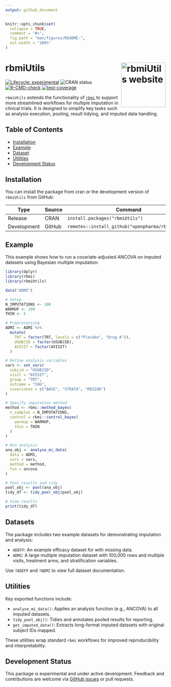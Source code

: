 ```yaml
---
output: github_document
---
```


<!-- README.md is generated from README.Rmd. Please edit that file -->

```r
knitr::opts_chunk$set(
  collapse = TRUE,
  comment = "#>",
  fig.path = "man/figures/README-",
  out.width = "100%"
)
```

# rbmiUtils <a href="https://openpharma.github.io/rbmiUtils/"> <img src="man/figures/rbmiUtils.png" align="right" width="140px" alt="rbmiUtils website" /> </a>



<!-- badges: start -->

[![Lifecycle: experimental](https://img.shields.io/badge/lifecycle-experimental-orange.svg)](https://lifecycle.r-lib.org/articles/stages.html#experimental)
![CRAN status](https://www.r-pkg.org/badges/version/rbmiUtils)
[![R-CMD-check](https://github.com/openpharma/rbmiUtils/actions/workflows/R-CMD-check.yaml/badge.svg)](https://github.com/openpharma/rbmiUtils/actions/workflows/R-CMD-check.yaml)
[![test-coverage](https://github.com/openpharma/rbmiUtils/actions/workflows/test-coverage.yaml/badge.svg)](https://github.com/openpharma/rbmiUtils/actions/workflows/test-coverage.yaml)
<!-- badges: end -->

`rbmiUtils` extends the functionality of [`rbmi`](https://github.com/insightsengineering/rbmi) to support more streamlined workflows for multiple imputation in clinical trials. It is designed to simplify key tasks such as analysis execution, pooling, result tidying, and imputed data handling.


## Table of Contents

* [Installation](#installation)
* [Example](#example)
* [Dataset](#dataset)
* [Utilities](#utilities)
* [Development Status](#development-status)

## Installation

You can install the package from cran or the development version of `rbmiUtils` from GitHub:


Type | Source | Command
---|---|---
Release | CRAN | `install.packages("rbmiUtils")`
Development | GitHub | `remotes::install_github("openpharma/rbmiUtils")`


## Example

This example shows how to run a covariate-adjusted ANCOVA on imputed datasets using Bayesian multiple imputation:

```r
library(dplyr)
library(rbmi)
library(rbmiUtils)

data("ADMI")

# Setup
N_IMPUTATIONS <- 100
WARMUP <- 200
THIN <- 5

# Preprocessing
ADMI <- ADMI %>%
  mutate(
    TRT = factor(TRT, levels = c("Placebo", "Drug A")),
    USUBJID = factor(USUBJID),
    AVISIT = factor(AVISIT)
  )

# Define analysis variables
vars <- set_vars(
  subjid = "USUBJID",
  visit = "AVISIT",
  group = "TRT",
  outcome = "CHG",
  covariates = c("BASE", "STRATA", "REGION")
)

# Specify imputation method
method <- rbmi::method_bayes(
  n_samples = N_IMPUTATIONS,
  control = rbmi::control_bayes(
    warmup = WARMUP,
    thin = THIN
  )
)

# Run analysis
ana_obj <- analyse_mi_data(
  data = ADMI,
  vars = vars,
  method = method,
  fun = ancova
)

# Pool results and tidy
pool_obj <- pool(ana_obj)
tidy_df <- tidy_pool_obj(pool_obj)

# View results
print(tidy_df)
```

## Datasets

The package includes two example datasets for demonstrating imputation and analysis:

* `ADEFF`: An example efficacy dataset for with missing data.
* `ADMI`: A large multiple imputation dataset with 100,000 rows and multiple visits, treatment arms, and stratification variables.

Use `?ADEFF` and `?ADMI` to view full dataset documentation.

## Utilities

Key exported functions include:

* `analyse_mi_data()`: Applies an analysis function (e.g., ANCOVA) to all imputed datasets.
* `tidy_pool_obj()`: Tidies and annotates pooled results for reporting.
* `get_imputed_data()`: Extracts long-format imputed datasets with original subject IDs mapped.

These utilities wrap standard `rbmi` workflows for improved reproducibility and interpretability.

## Development Status

This package is experimental and under active development. Feedback and contributions are welcome via [GitHub issues](https://github.com/openpharma/rbmiUtils/issues) or pull requests.
